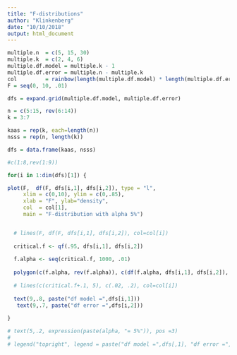 ```yaml
---
title: "F-distributions"
author: "Klinkenberg"
date: "10/10/2018"
output: html_document
---
```




```r
multiple.n  = c(5, 15, 30)
multiple.k  = c(2, 4, 6)
multiple.df.model = multiple.k - 1
multiple.df.error = multiple.n - multiple.k
col         = rainbow(length(multiple.df.model) * length(multiple.df.error))
F = seq(0, 10, .01)

dfs = expand.grid(multiple.df.model, multiple.df.error)

n = c(5:15, rev(6:14))
k = 3:7

kaas = rep(k, each=length(n))
nsss = rep(n, length(k))

dfs = data.frame(kaas, nsss)

#c(1:8,rev(1:9))

for(i in 1:dim(dfs)[1]) { 

plot(F,  df(F, dfs[i,1], dfs[i,2]), type = "l", 
     xlim = c(0,10), ylim = c(0,.85), 
     xlab = "F", ylab="density", 
     col  = col[1],
     main = "F-distribution with alpha 5%")


  # lines(F, df(F, dfs[i,1], dfs[i,2]), col=col[i])
  
  critical.f <- qf(.95, dfs[i,1], dfs[i,2])
  
  f.alpha <- seq(critical.f, 1000, .01)
  
  polygon(c(f.alpha, rev(f.alpha)), c(df(f.alpha, dfs[i,1], dfs[i,2]), f.alpha*0 ), col= rgb(1,.66,0, .5), border = col[1])
  
  # lines(c(critical.f+.1, 5), c(.02, .2), col=col[i])
  
  text(9,.8, paste("df model =",dfs[i,1]))
   text(9,.7, paste("df error =",dfs[i,2]))
        
}

# text(5,.2, expression(paste(alpha, "= 5%")), pos =3)
# 
# legend("topright", legend = paste("df model =",dfs[,1], "df error =", dfs[,2]), lty=1, col = col, cex=.75)
```
